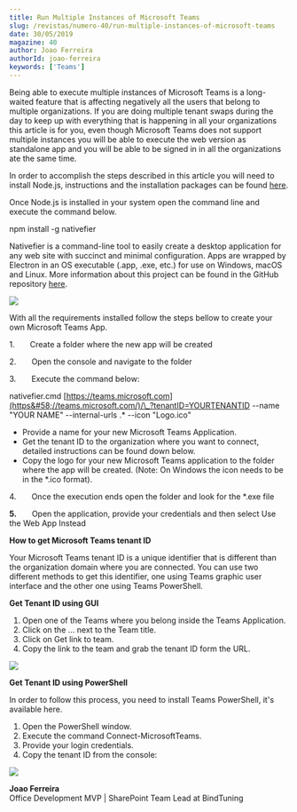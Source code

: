 ```yaml
---
title: Run Multiple Instances of Microsoft Teams
slug: /revistas/numero-40/run-multiple-instances-of-microsoft-teams
date: 30/05/2019
magazine: 40
author: Joao Ferreira
authorId: joao-ferreira
keywords: ['Teams']
---
```



<ArticleHeader frontmatter={props.pageContext.frontmatter} />



Being able to execute multiple instances of Microsoft Teams is a long-waited feature that is affecting negatively all the users that belong to multiple organizations. If you are doing multiple tenant swaps during the day to keep up with everything that is happening in all your organizations this article is for you, even though Microsoft Teams does not support multiple instances you will be able to execute the web version as standalone app and you will be able to be signed in in all the organizations ate the same time.

In order to accomplish the steps described in this article you will need to install Node.js, instructions and the installation packages can be found [here](https&#58;//nodejs.org/en/download/).

Once Node.js is installed in your system open the command line and execute the command below.

npm install -g nativefier

Nativefier is a command-line tool to easily create a desktop application for any web site with succinct and minimal configuration. Apps are wrapped by Electron in an OS executable (.app, .exe, etc.) for use on Windows, macOS and Linux. More information about this project can be found in the GitHub repository [here](https&#58;//github.com/jiahaog/nativefier).

![](../../../images/numero40/run-multiple-instances-of-microsoft-teams/image1.jpeg)

With all the requirements installed follow the steps bellow to create your own Microsoft Teams App.

1.       Create a folder where the new app will be created

2.       Open the console and navigate to the folder

3.       Execute the command below:

nativefier.cmd [https://teams.microsoft.com](https&#58;//teams.microsoft.com/)/\_?tenantID=YOURTENANTID --name "YOUR NAME" --internal-urls .\* --icon "Logo.ico"

- Provide a name for your new Microsoft Teams Application.
- Get the tenant ID to the organization where you want to connect, detailed instructions can be found down below.
- Copy the logo for your new Microsoft Teams application to the folder where the app will be created. (Note: On Windows the icon needs to be in the \*.ico format).


4.       Once the execution ends open the folder and look for the \*.exe file

**5.**       Open the application, provide your credentials and then select Use the Web App Instead

**How to get Microsoft Teams tenant ID**

Your Microsoft Teams tenant ID is a unique identifier that is different than the organization domain where you are connected. You can use two different methods to get this identifier, one using Teams graphic user interface and the other one using Teams PowerShell.

**Get Tenant ID using GUI**

1. Open one of the Teams where you belong inside the Teams Application.
2. Click on the … next to the Team title.
3. Click on Get link to team.
4. Copy the link to the team and grab the tenant ID form the URL.


![](../../../images/numero40/run-multiple-instances-of-microsoft-teams/image2.png)

**Get Tenant ID using PowerShell**

In order to follow this process, you need to install Teams PowerShell, it's available here.

1. Open the PowerShell window.
2. Execute the command Connect-MicrosoftTeams.
3. Provide your login credentials.
4. Copy the tenant ID from the console:


![](../../../images/numero40/run-multiple-instances-of-microsoft-teams/image3.png)

**Joao Ferreira** <br />
Office Development MVP | SharePoint Team Lead at BindTuning